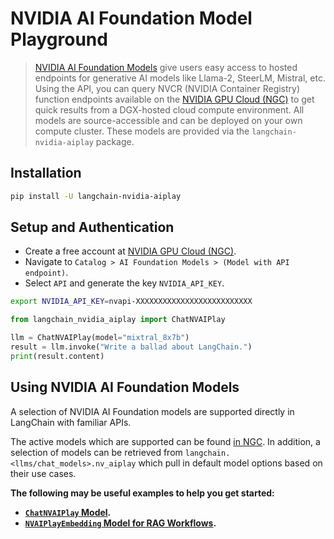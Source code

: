 # NVIDIA AI Foundation Model Playground

> [NVIDIA AI Foundation Models](https://www.nvidia.com/en-us/ai-data-science/foundation-models/) give users easy access to hosted endpoints for generative AI models like Llama-2, SteerLM, Mistral, etc. Using the API, you can query NVCR (NVIDIA Container Registry) function endpoints available on the [NVIDIA GPU Cloud (NGC)](https://catalog.ngc.nvidia.com/ai-foundation-models) to get quick results from a DGX-hosted cloud compute environment. All models are source-accessible and can be deployed on your own compute cluster.
These models are provided via the `langchain-nvidia-aiplay` package.

## Installation

```bash
pip install -U langchain-nvidia-aiplay
```

## Setup and Authentication

- Create a free account at [NVIDIA GPU Cloud (NGC)](https://catalog.ngc.nvidia.com/).
- Navigate to `Catalog > AI Foundation Models > (Model with API endpoint)`.
- Select `API` and generate the key `NVIDIA_API_KEY`.

```bash
export NVIDIA_API_KEY=nvapi-XXXXXXXXXXXXXXXXXXXXXXXXXX
```

```python
from langchain_nvidia_aiplay import ChatNVAIPlay

llm = ChatNVAIPlay(model="mixtral_8x7b")
result = llm.invoke("Write a ballad about LangChain.")
print(result.content)
```

## Using NVIDIA AI Foundation Models

A selection of NVIDIA AI Foundation models are supported directly in LangChain with familiar APIs.

The active models which are supported can be found [in NGC](https://catalog.ngc.nvidia.com/orgs/nvidia/teams/ai-foundation/). In addition, a selection of models can be retrieved from `langchain.<llms/chat_models>.nv_aiplay` which pull in default model options based on their use cases. 

**The following may be useful examples to help you get started:**
- **[`ChatNVAIPlay` Model](/docs/integrations/chat/nv_aiplay).**
- **[`NVAIPlayEmbedding` Model for RAG Workflows](/docs/integrations/text_embeddings/nv_aiplay).**
